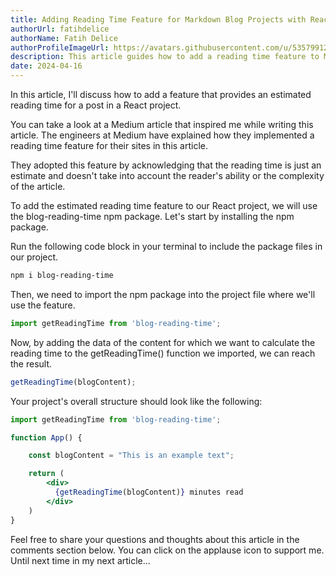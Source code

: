 ```yaml
---
title: Adding Reading Time Feature for Markdown Blog Projects with React
authorUrl: fatihdelice
authorName: Fatih Delice
authorProfileImageUrl: https://avatars.githubusercontent.com/u/53579912?v=4
description: This article guides how to add a reading time feature to Markdown blogs using React, using the blog-reading-time npm package for estimating reading duration.
date: 2024-04-16
---
```


In this article, I'll discuss how to add a feature that provides an estimated reading time for a post in a React project.

You can take a look at a Medium article that inspired me while writing this article. The engineers at Medium have explained how they implemented a reading time feature for their sites in this article.

They adopted this feature by acknowledging that the reading time is just an estimate and doesn't take into account the reader's ability or the complexity of the article.

To add the estimated reading time feature to our React project, we will use the blog-reading-time npm package. Let's start by installing the npm package.

Run the following code block in your terminal to include the package files in our project.

```bash
npm i blog-reading-time
```

Then, we need to import the npm package into the project file where we'll use the feature.

```jsx
import getReadingTime from 'blog-reading-time';
```

Now, by adding the data of the content for which we want to calculate the reading time to the getReadingTime() function we imported, we can reach the result.


```jsx
getReadingTime(blogContent);
```

Your project's overall structure should look like the following:
```jsx
import getReadingTime from 'blog-reading-time';

function App() {

    const blogContent = "This is an example text";

    return (
        <div>
          {getReadingTime(blogContent)} minutes read
        </div>
    )
}
```
Feel free to share your questions and thoughts about this article in the comments section below. You can click on the applause icon to support me. Until next time in my next article...
